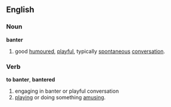 ==English==
===Noun===
'''banter'''
#good [[humour]]ed, [[playful]], typically [[spontaneous]] [[conversation]]. 

===Verb===
'''to banter''', '''bantered'''
#engaging in banter or playful conversation
#[[playing]] or doing something [[amusing]].
